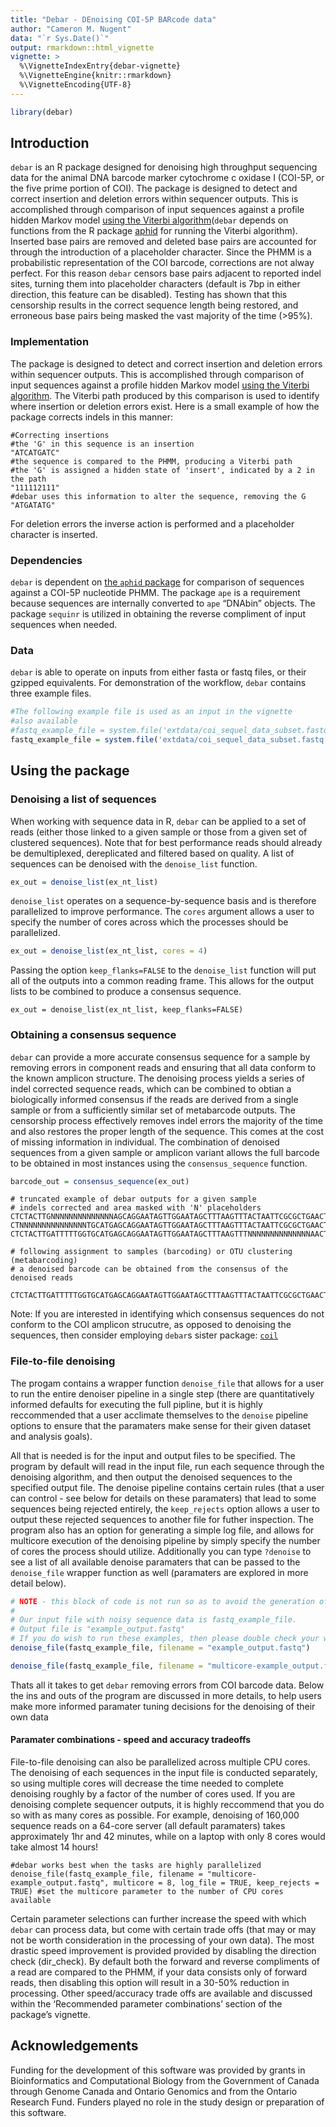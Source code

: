 ```yaml
---
title: "Debar - DEnoising COI-5P BARcode data"
author: "Cameron M. Nugent"
data: "`r Sys.Date()`"
output: rmarkdown::html_vignette
vignette: >
  %\VignetteIndexEntry{debar-vignette}
  %\VignetteEngine{knitr::rmarkdown}
  %\VignetteEncoding{UTF-8}
---
```



```r
library(debar)
```

## Introduction
`debar` is an R package designed for denoising high throughput sequencing data for the animal DNA barcode marker cytochrome c oxidase I (COI-5P, or the five prime portion of COI). The package is designed to detect and correct insertion and deletion errors within sequencer outputs. This is accomplished through comparison of input sequences against a profile hidden Markov model [using the Viterbi algorithm](https://en.wikipedia.org/wiki/Viterbi_algorithm)(`debar` depends on functions from the R package [aphid](https://CRAN.R-project.org/package=aphid) for running the Viterbi algorithm). Inserted base pairs are removed and deleted base pairs are accounted for through the introduction of a placeholder character. Since the PHMM is a probabilistic representation of the COI barcode, corrections are not alway perfect. For this reason `debar` censors base pairs adjacent to reported indel sites, turning them into placeholder characters (default is 7bp in either direction, this feature can be disabled). Testing has shown that this censorship results in the correct sequence length being restored, and erroneous base pairs being masked the vast majority of the time (>95%). 

### Implementation

The package is designed to detect and correct insertion and deletion errors within sequencer outputs. This is accomplished through comparison of input sequences against a profile hidden Markov model [using the Viterbi algorithm](https://en.wikipedia.org/wiki/Viterbi_algorithm). The Viterbi path produced by this comparison is used to identify where insertion or deletion errors exist. Here is a small example of how the package corrects indels in this manner:

```
#Correcting insertions
#the 'G' in this sequence is an insertion
"ATCATGATC"
#the sequence is compared to the PHMM, producing a Viterbi path
#the 'G' is assigned a hidden state of 'insert', indicated by a 2 in the path
"111112111"
#debar uses this information to alter the sequence, removing the G
"ATGATATG"
```
For deletion errors the inverse action is performed and a placeholder character is inserted.


### Dependencies
`debar` is dependent on [the `aphid` package](https://github.com/shaunpwilkinson/aphid) for comparison of sequences against a COI-5P nucleotide PHMM. The package `ape` is a requirement because sequences are internally converted to `ape` "DNAbin" objects. The package `sequinr` is utilized in obtaining the reverse compliment of input sequences when needed.


### Data

`debar` is able to operate on inputs from either fasta or fastq files, or their gzipped equivalents. For demonstration of the workflow, `debar` contains three example files. 

```r
#The following example file is used as an input in the vignette
#also available 
#fastq_example_file = system.file('extdata/coi_sequel_data_subset.fastq', package = 'debar')
fastq_example_file = system.file('extdata/coi_sequel_data_subset.fastq.gz', package = 'debar')

```


## Using the package


### Denoising a list of sequences

 When working with sequence data in R, `debar` can be applied to a set of reads (either those linked to a given sample or those from a given set of clustered sequences). Note that for best performance reads should already be demultiplexed, dereplicated and filtered based on quality. A list of sequences can be denoised with the `denoise_list` function.

```r
ex_out = denoise_list(ex_nt_list)
``` 
 
`denoise_list` operates on a sequence-by-sequence basis and is therefore parallelized to improve performance. The `cores` argument allows a user to specify the number of cores across which the processes should be parallelized.

```r
ex_out = denoise_list(ex_nt_list, cores = 4)
```

Passing the option `keep_flanks=FALSE` to the `denoise_list` function will put all of the outputs into a common reading frame. This allows for the output lists to be combined to produce a consensus sequence.

```
ex_out = denoise_list(ex_nt_list, keep_flanks=FALSE)

```

### Obtaining a consensus sequence
`debar` can provide a more accurate consensus sequence for a sample by removing errors in component reads and ensuring that all data conform to the known amplicon structure. The denoising process yields a series of indel corrected sequence reads, which can be combined to obtian a biologically informed consensus if the reads are derived from a single sample or from a sufficiently similar set of metabarcode outputs. The censorship process effectively removes indel errors the majority of the time and also restores the proper length of the sequence. This comes at the cost of missing information in individual. The combination of denoised sequences from a given sample or amplicon variant allows the full barcode to be obtained in most instances using the `consensus_sequence` function. 

```r
barcode_out = consensus_sequence(ex_out)

```

```
# truncated example of debar outputs for a given sample 
# indels corrected and area masked with 'N' placeholders
CTCTACTTGNNNNNNNNNNNNNNAGCAGGAATAGTTGGAATAGCTTTAAGTTTACTAATTCGCGCTGAACTAGGT
CTNNNNNNNNNNNNNNNTGCATGAGCAGGAATAGTTGGAATAGCTTTAAGTTTACTAATTCGCGCTGAACTAGGT
CTCTACTTGATTTTTGGTGCATGAGCAGGAATAGTTGGAATAGCTTTAAGTTTNNNNNNNNNNNNNNAACTAGGT

# following assignment to samples (barcoding) or OTU clustering (metabarcoding)
# a denoised barcode can be obtained from the consensus of the denoised reads 

CTCTACTTGATTTTTGGTGCATGAGCAGGAATAGTTGGAATAGCTTTAAGTTTACTAATTCGCGCTGAACTAGGT
```
Note: If you are interested in identifying which consensus sequences do not conform to the COI amplicon strucutre, as opposed to denoising the sequences, then consider employing `debar`s sister package: [`coil`](https://CRAN.R-project.org/package=coil)

### File-to-file denoising

The progam contains a wrapper function `denoise_file` that allows for a user to run the entire denoiser pipeline in a single step (there are quantitatively informed defaults for executing the full pipline, but it is highly reccommended that a user acclimate themselves to the `denoise` pipeline options to ensure that the paramaters make sense for their given dataset and analysis goals).

All that is needed is for the input and output files to be specified. The program by default will read in the input file, run each sequence through the denoising algorithm, and then output the denoised sequences to the specified output file. The denoise pipeline contains certain rules (that a user can control - see below for details on these paramaters) that lead to some sequences being rejected entirely, the `keep_rejects` option allows a user to output these rejected sequences to another file for futher inspection. The program also has an option for generating a simple log file, and allows for multicore execution of the denoising pipeline by simply specify the number of cores the process should utilize. Additionally you can type `?denoise` to see a list of all available denoise paramaters that can be passed to the `denoise_file` wrapper function as well (paramaters are explored in more detail below).

```r
# NOTE - this block of code is not run so as to avoid the generation of output files!
#
# Our input file with noisy sequence data is fastq_example_file. 
# Output file is "example_output.fastq"
# If you do wish to run these examples, then please double check your working directory!
denoise_file(fastq_example_file, filename = "example_output.fastq")

denoise_file(fastq_example_file, filename = "multicore-example_output.fastq", multicore = 8, log_file = TRUE, keep_rejects = TRUE)

```

Thats all it takes to get `debar` removing errors from COI barcode data. Below the ins and outs of the program are discussed in more details, to help users make more informed paramater tuning decisions for the denoising of their own data

#### Paramater combinations - speed and accuracy tradeoffs

File-to-file denoising can also be parallelized across multiple CPU cores. The denoising of each sequences in the input file is conducted separately, so using multiple cores will decrease the time needed to complete denoising roughly by a factor of the number of cores used. If you are denoising complete sequencer outputs, it is highly reccommend that you do so with as many cores as possible. For example, denoising of 160,000 sequence reads on a 64-core server (all default paramaters) takes approximately 1hr and 42 minutes, while on a laptop with only 8 cores would take almost 14 hours!

```
#debar works best when the tasks are highly parallelized
denoise_file(fastq_example_file, filename = "multicore-example_output.fastq", multicore = 8, log_file = TRUE, keep_rejects = TRUE) #set the multicore parameter to the number of CPU cores available
```

Certain parameter selections can further increase the speed with which `debar` can process data, but come with certain trade offs (that may or may not be worth consideration in the processing of your own data). The most drastic speed improvement is provided provided by disabling the direction check (dir_check). By default both the forward and reverse compliments of a read are compared to the PHMM, if your data consists only of forward reads, then disabling this option will result in a 30-50% reduction in processing. Other speed/accuracy trade offs are available and discussed within the 'Recommended parameter combinations' section of the package's vignette.


## Acknowledgements

Funding for the development of this software was provided by grants in Bioinformatics and Computational Biology from the Government of Canada through Genome Canada and Ontario Genomics and from the Ontario Research Fund. Funders played no role in the study design or preparation of this software.
